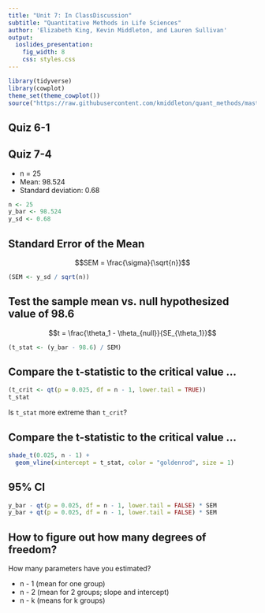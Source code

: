 ```yaml
---
title: "Unit 7: In ClassDiscussion"
subtitle: "Quantitative Methods in Life Sciences"
author: 'Elizabeth King, Kevin Middleton, and Lauren Sullivan'
output:
  ioslides_presentation:
    fig_width: 8
    css: styles.css
---
```



```r
library(tidyverse)
library(cowplot)
theme_set(theme_cowplot())
source("https://raw.githubusercontent.com/kmiddleton/quant_methods/master/Lectures/Shade_Distributions.R")
```


## Quiz 6-1


## Quiz 7-4

- n = 25
- Mean: 98.524
- Standard deviation: 0.68

```r
n <- 25
y_bar <- 98.524
y_sd <- 0.68
```


## Standard Error of the Mean

$$SEM = \frac{\sigma}{\sqrt{n}}$$

```r
(SEM <- y_sd / sqrt(n))
```


## Test the sample mean vs. null hypothesized value of 98.6

$$t = \frac{\theta_1 - \theta_{null}}{SE_{\theta_1}}$$

```r
(t_stat <- (y_bar - 98.6) / SEM)
```


## Compare the t-statistic to the critical value ...

```r
(t_crit <- qt(p = 0.025, df = n - 1, lower.tail = TRUE))
t_stat
```

Is `t_stat` more extreme than `t_crit`?


## Compare the t-statistic to the critical value ...

```r
shade_t(0.025, n - 1) +
  geom_vline(xintercept = t_stat, color = "goldenrod", size = 1)
```


## 95% CI

```r
y_bar - qt(p = 0.025, df = n - 1, lower.tail = FALSE) * SEM
y_bar + qt(p = 0.025, df = n - 1, lower.tail = FALSE) * SEM
```


## How to figure out how many degrees of freedom?

How many parameters have you estimated?

- n - 1 (mean for one group)
- n - 2 (mean for 2 groups; slope and intercept)
- n - k (means for k groups)

